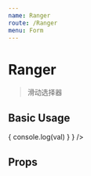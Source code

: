 ```yaml
---
name: Ranger
route: /Ranger
menu: Form
---
```



# Ranger

> 滑动选择器

## Basic Usage

<Playground>
  <Ranger
    range={[0, 99]}
    precent={true}
    onChange={val => {
      console.log(val)
    }
  } />
</Playground>

## Props

<Props of={Ranger} />
